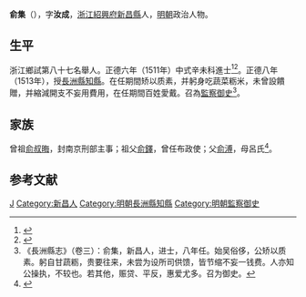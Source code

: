 {{Otheruses|other=名为俞汝成的其他人物|俞汝成}}
{{明清人物信息框
| 姓名 = 俞集
| 原名 =
| 圖片名稱= 
| 圖片大小 =
| 圖片說明 = 
| 最高職務 = 監察御史
| 國家 = 大明 
| 爵位 =
| 籍貫 = [[浙江|浙江]][[紹興府|紹興府]][[新昌縣|新昌縣]]民籍
| 族裔 = 
| 字號 = 字汝成
| 諡號 =
| 出生日期 = 生年不詳
| 出生地點 =
| 逝世日期 = 卒年不詳 
| 逝世地點 =
| 墓葬 =
| 配偶 = 
| 親屬 = 祖父 [[俞鐸_(正統進士)|俞鐸]]<br>子 [[俞時及|俞時及]]
| 出身 =
* 正德六年辛未科同進士出身
| 經歷 =
| 著作 =  
}}
'''俞集'''（{{bd|？||？|catIdx=}}），字'''汝成'''，[[浙江|浙江]][[紹興府|紹興府]][[新昌縣|新昌縣]]人，[[明朝|明朝]]政治人物。

== 生平 ==
浙江鄉試第八十七名舉人。正德六年（1511年）中式辛未科進士<ref>{{Cite book|title=《皇明贡举考》卷五|last=（明）[[张朝瑞|张朝瑞]]|first=|publisher=《续修四库全书》史部第828册|year=|isbn=|location=|pages=}}</ref><ref>{{Cite book|title=贡举志五种 上|last=鲁小俊，江俊伟著|first=|publisher=武汉：武汉大学出版社|year=2009|isbn=978-7-307-07043-1|location=|pages=}}</ref>。正德八年（1513年），授[[長洲縣|長洲縣]][[知縣|知縣]]。在任期間矫以质素，并躬身吃蔬菜粝米，未曾設饋贈，并縮減開支不妄用費用，在任期間百姓愛戴。召為[[監察御史|監察御史]]<ref>《長洲縣志》（卷三）：俞集，新昌人，进士，八年任。始吴俗侈，公矫以质素。躬自甘蔬粝，贵要往来，未尝为设所司供馈，皆节缩不妄一钱费。人亦知公操执，不较也。若其他，赈贷、平反，惠爱尤多。召为御史。</ref>。

== 家族 ==
曾祖[[俞叔晦|俞叔晦]]，封南京刑部主事；祖父[[俞鐸_(正統進士)|俞鐸]]，曾任布政使；父[[俞溥|俞溥]]，母呂氏<ref>{{Cite book|title=天一阁藏明代科举录选刊 登科录 点校本|last=龚延明主编|first=|publisher=宁波出版社|year=2016|isbn=978-7-5526-2320-8|location=宁波|pages=|quote=《天一閣藏明代科舉錄選刊.登科錄》之《正德六年辛未科進士登科錄》}}</ref>。

==参考文献==
{{reflist}}

{{正德六年辛未科殿試金榜}}

{{Authority control}}

{{DEFAULTSORT:Yu俞}}
[[Category:俞姓|J]]
[[Category:新昌人|Category:新昌人]]
[[Category:明朝長洲縣知縣|Category:明朝長洲縣知縣]]
[[Category:明朝監察御史|Category:明朝監察御史]]